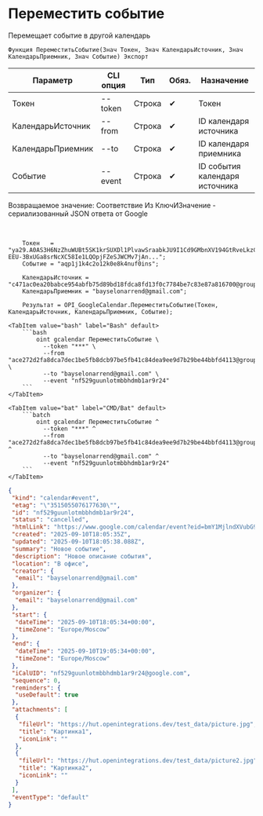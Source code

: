 ﻿---
sidebar_position: 5
description: Переместить событие и другие функции для работы с Google Calendar в Открытом пакете интеграций - бесплатной open-source библиотеке интеграций для 1С:Предприятие 8, OneScript и CLI
keywords: [1C, 1С, 1С:Предприятие, 1С:Предприятие 8.3, API, Интеграция, Сервисы, Обмен, OneScript, CLI, Google Calendar]
---


# Переместить событие
 Перемещает событие в другой календарь



`Функция ПереместитьСобытие(Знач Токен, Знач КалендарьИсточник, Знач КалендарьПриемник, Знач Событие) Экспорт`

  | Параметр | CLI опция | Тип | Обяз. | Назначение |
  |-|-|-|-|-|
  | Токен | --token | Строка | &#x2714; | Токен |
  | КалендарьИсточник | --from | Строка | &#x2714; | ID календаря источника |
  | КалендарьПриемник | --to | Строка | &#x2714; | ID календаря приемника |
  | Событие | --event | Строка | &#x2714; | ID события календаря источника |

  
  Возвращаемое значение:   Соответствие Из КлючИЗначение - сериализованный JSON ответа от Google

<br/>




```bsl title="Пример использования для 1С:Предприятие/OneScript"
    Токен   = "ya29.A0AS3H6NzZhuWUBt5SK1krSUXDl1PlvawSraabkJU9I1Cd9GMbnXV194GtRveLkzC4TFqpg8CjFqwe1CqV-EEU-3BxUGa8srNcXC58Ie1LQOpjFZeSJWCMv7jAn...";
    Событие = "aqp1j1k4c2o12k0e8k4nuf0ins";

    КалендарьИсточник = "c471ac0ea20babce954abfb75d89bd18fdca8fd13f0c7784be7c83e87a816700@group.calendar.google.com";
    КалендарьПриемник = "bayselonarrend@gmail.com";

    Результат = OPI_GoogleCalendar.ПереместитьСобытие(Токен, КалендарьИсточник, КалендарьПриемник, Событие);
```
    

 <Tabs>
  
    <TabItem value="bash" label="Bash" default>
        ```bash
            oint gcalendar ПереместитьСобытие \
              --token "***" \
              --from "ace272d2fa8dca7dec1be5fb8dcb97be5fb41c84dea9ee9d7b29be44bbfd4113@group.calendar.google.com" \
              --to "bayselonarrend@gmail.com" \
              --event "nf529guunlotmbbhdmb1ar9r24"
        ```
    </TabItem>
  
    <TabItem value="bat" label="CMD/Bat" default>
        ```batch
            oint gcalendar ПереместитьСобытие ^
              --token "***" ^
              --from "ace272d2fa8dca7dec1be5fb8dcb97be5fb41c84dea9ee9d7b29be44bbfd4113@group.calendar.google.com" ^
              --to "bayselonarrend@gmail.com" ^
              --event "nf529guunlotmbbhdmb1ar9r24"
        ```
    </TabItem>
</Tabs>


```json title="Результат"
{
 "kind": "calendar#event",
 "etag": "\"3515055076177630\"",
 "id": "nf529guunlotmbbhdmb1ar9r24",
 "status": "cancelled",
 "htmlLink": "https://www.google.com/calendar/event?eid=bmY1MjlndXVubG90bWJiaGRtYjFhcjlyMjQgYWNlMjcyZDJmYThkY2E3ZGVjMWJlNWZiOGRjYjk3YmU1ZmI0MWM4NGRlYTllZTlkN2IyOWJlNDRiYmZkNDExM0Bn",
 "created": "2025-09-10T18:05:35Z",
 "updated": "2025-09-10T18:05:38.088Z",
 "summary": "Новое событие",
 "description": "Новое описание события",
 "location": "В офисе",
 "creator": {
  "email": "bayselonarrend@gmail.com"
 },
 "organizer": {
  "email": "bayselonarrend@gmail.com"
 },
 "start": {
  "dateTime": "2025-09-10T18:05:34+00:00",
  "timeZone": "Europe/Moscow"
 },
 "end": {
  "dateTime": "2025-09-10T19:05:34+00:00",
  "timeZone": "Europe/Moscow"
 },
 "iCalUID": "nf529guunlotmbbhdmb1ar9r24@google.com",
 "sequence": 0,
 "reminders": {
  "useDefault": true
 },
 "attachments": [
  {
   "fileUrl": "https://hut.openintegrations.dev/test_data/picture.jpg",
   "title": "Картинка1",
   "iconLink": ""
  },
  {
   "fileUrl": "https://hut.openintegrations.dev/test_data/picture2.jpg",
   "title": "Картинка2",
   "iconLink": ""
  }
 ],
 "eventType": "default"
}
```
